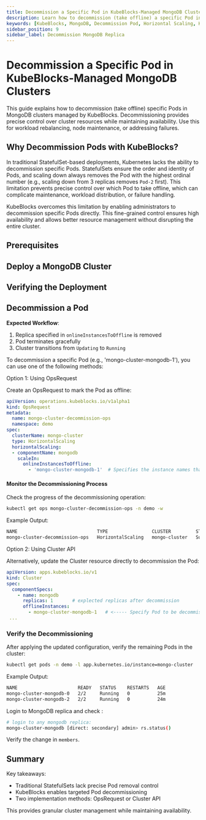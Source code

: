 ```yaml
---
title: Decommission a Specific Pod in KubeBlocks-Managed MongoDB Clusters
description: Learn how to decommission (take offline) a specific Pod in a MongoDB cluster managed by KubeBlocks.
keywords: [KubeBlocks, MongoDB, Decommission Pod, Horizontal Scaling, Kubernetes]
sidebar_position: 9
sidebar_label: Decommission MongoDB Replica
---
```





# Decommission a Specific Pod in KubeBlocks-Managed MongoDB Clusters

This guide explains how to decommission (take offline) specific Pods in MongoDB clusters managed by KubeBlocks. Decommissioning provides precise control over cluster resources while maintaining availability. Use this for workload rebalancing, node maintenance, or addressing failures.

## Why Decommission Pods with KubeBlocks?

In traditional StatefulSet-based deployments, Kubernetes lacks the ability to decommission specific Pods. StatefulSets ensure the order and identity of Pods, and scaling down always removes the Pod with the highest ordinal number (e.g., scaling down from 3 replicas removes `Pod-2` first). This limitation prevents precise control over which Pod to take offline, which can complicate maintenance, workload distribution, or failure handling.

KubeBlocks overcomes this limitation by enabling administrators to decommission specific Pods directly. This fine-grained control ensures high availability and allows better resource management without disrupting the entire cluster.

## Prerequisites


<Prerequisites />

## Deploy a MongoDB Cluster


<CreateCluster />

## Verifying the Deployment


<VerifyCluster />

## Decommission a Pod

**Expected Workflow**:

1. Replica specified in `onlineInstancesToOffline` is removed
2. Pod terminates gracefully
3. Cluster transitions from `Updating` to `Running`

To decommission a specific Pod (e.g., 'mongo-cluster-mongodb-1'), you can use one of the following methods:

<Tabs>

  <TabItem value="opsRequest" label="OpsRequest API" default>

  Option 1: Using OpsRequest

  Create an OpsRequest to mark the Pod as offline:

  ```yaml
  apiVersion: operations.kubeblocks.io/v1alpha1
  kind: OpsRequest
  metadata:
    name: mongo-cluster-decommission-ops
    namespace: demo
  spec:
    clusterName: mongo-cluster
    type: HorizontalScaling
    horizontalScaling:
    - componentName: mongodb
      scaleIn:
        onlineInstancesToOffline:
          - 'mongo-cluster-mongodb-1'  # Specifies the instance names that need to be taken offline
  ```

  #### Monitor the Decommissioning Process
  Check the progress of the decommissioning operation:

  ```bash
  kubectl get ops mongo-cluster-decommission-ops -n demo -w
  ```
  Example Output:

  ```bash
  NAME                             TYPE                CLUSTER         STATUS    PROGRESS   AGE
  mongo-cluster-decommission-ops   HorizontalScaling   mongo-cluster   Succeed   1/1        5s
  ```

  </TabItem>

  <TabItem value="ClusterAPI" label="Cluster API">

  Option 2: Using Cluster API

  Alternatively, update the Cluster resource directly to decommission the Pod:

  ```yaml
  apiVersion: apps.kubeblocks.io/v1
  kind: Cluster
  spec:
    componentSpecs:
      - name: mongodb
        replicas: 1       # explected replicas after decommission
        offlineInstances:
          - mongo-cluster-mongodb-1   # <----- Specify Pod to be decommissioned
   ...
  ```
  </TabItem>

</Tabs>

### Verify the Decommissioning

After applying the updated configuration, verify the remaining Pods in the cluster:
```bash
kubectl get pods -n demo -l app.kubernetes.io/instance=mongo-cluster
```

Example Output:
```bash
NAME                      READY   STATUS    RESTARTS   AGE
mongo-cluster-mongodb-0   2/2     Running   0          25m
mongo-cluster-mongodb-2   2/2     Running   0          24m
```

Login to MongoDB replica and check :
```bash
# login to any mongodb replica:
mongo-cluster-mongodb [direct: secondary] admin> rs.status()
```
Verify the change in `members`.

## Summary
Key takeaways:
- Traditional StatefulSets lack precise Pod removal control
- KubeBlocks enables targeted Pod decommissioning
- Two implementation methods: OpsRequest or Cluster API

This provides granular cluster management while maintaining availability.
